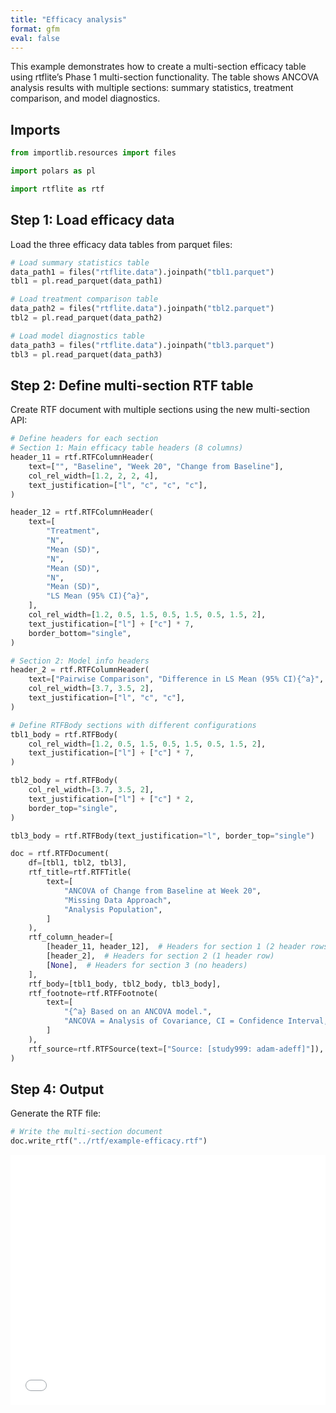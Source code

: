 ```yaml
---
title: "Efficacy analysis"
format: gfm
eval: false
---
```


<!-- `.md` and `.py` files are generated from the `.qmd` file. Please edit that file. -->

This example demonstrates how to create a multi-section efficacy table using rtflite's Phase 1 multi-section functionality. The table shows ANCOVA analysis results with multiple sections: summary statistics, treatment comparison, and model diagnostics.

## Imports

```python
from importlib.resources import files

import polars as pl

import rtflite as rtf
```

## Step 1: Load efficacy data

Load the three efficacy data tables from parquet files:

```python
# Load summary statistics table
data_path1 = files("rtflite.data").joinpath("tbl1.parquet")
tbl1 = pl.read_parquet(data_path1)

# Load treatment comparison table
data_path2 = files("rtflite.data").joinpath("tbl2.parquet")
tbl2 = pl.read_parquet(data_path2)

# Load model diagnostics table
data_path3 = files("rtflite.data").joinpath("tbl3.parquet")
tbl3 = pl.read_parquet(data_path3)
```

## Step 2: Define multi-section RTF table

Create RTF document with multiple sections using the new multi-section API:

```python
# Define headers for each section
# Section 1: Main efficacy table headers (8 columns)
header_11 = rtf.RTFColumnHeader(
    text=["", "Baseline", "Week 20", "Change from Baseline"],
    col_rel_width=[1.2, 2, 2, 4],
    text_justification=["l", "c", "c", "c"],
)

header_12 = rtf.RTFColumnHeader(
    text=[
        "Treatment",
        "N",
        "Mean (SD)",
        "N",
        "Mean (SD)",
        "N",
        "Mean (SD)",
        "LS Mean (95% CI){^a}",
    ],
    col_rel_width=[1.2, 0.5, 1.5, 0.5, 1.5, 0.5, 1.5, 2],
    text_justification=["l"] + ["c"] * 7,
    border_bottom="single",
)

# Section 2: Model info headers
header_2 = rtf.RTFColumnHeader(
    text=["Pairwise Comparison", "Difference in LS Mean (95% CI){^a}", "p-Value"],
    col_rel_width=[3.7, 3.5, 2],
    text_justification=["l", "c", "c"],
)

# Define RTFBody sections with different configurations
tbl1_body = rtf.RTFBody(
    col_rel_width=[1.2, 0.5, 1.5, 0.5, 1.5, 0.5, 1.5, 2],
    text_justification=["l"] + ["c"] * 7,
)

tbl2_body = rtf.RTFBody(
    col_rel_width=[3.7, 3.5, 2],
    text_justification=["l"] + ["c"] * 2,
    border_top="single",
)

tbl3_body = rtf.RTFBody(text_justification="l", border_top="single")
```

```python
doc = rtf.RTFDocument(
    df=[tbl1, tbl2, tbl3],
    rtf_title=rtf.RTFTitle(
        text=[
            "ANCOVA of Change from Baseline at Week 20",
            "Missing Data Approach",
            "Analysis Population",
        ]
    ),
    rtf_column_header=[
        [header_11, header_12],  # Headers for section 1 (2 header rows)
        [header_2],  # Headers for section 2 (1 header row)
        [None],  # Headers for section 3 (no headers)
    ],
    rtf_body=[tbl1_body, tbl2_body, tbl3_body],
    rtf_footnote=rtf.RTFFootnote(
        text=[
            "{^a} Based on an ANCOVA model.",
            "ANCOVA = Analysis of Covariance, CI = Confidence Interval, LS = Least Squares, SD = Standard Deviation",
        ]
    ),
    rtf_source=rtf.RTFSource(text=["Source: [study999: adam-adeff]"]),
)
```

## Step 4: Output

Generate the RTF file:

```python
# Write the multi-section document
doc.write_rtf("../rtf/example-efficacy.rtf")
```

<embed src="../pdf/example_efficacy.pdf" style="width:100%; height:400px" type="application/pdf">
